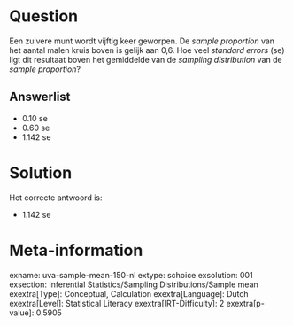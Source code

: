 Question
========

Een zuivere munt wordt vijftig keer geworpen. De *sample proportion* van
het aantal malen kruis boven is gelijk aan 0,6. Hoe veel *standard
errors* (se) ligt dit resultaat boven het gemiddelde van de *sampling
distribution* van de *sample proportion*?


Answerlist
----------

* 0.10 se
* 0.60 se
* 1.142 se

Solution
========

Het correcte antwoord is: 

* 1.142 se

Meta-information
================
exname: uva-sample-mean-150-nl
extype: schoice
exsolution: 001
exsection: Inferential Statistics/Sampling Distributions/Sample mean
exextra[Type]: Conceptual, Calculation
exextra[Language]: Dutch
exextra[Level]: Statistical Literacy
exextra[IRT-Difficulty]: 2
exextra[p-value]: 0.5905
